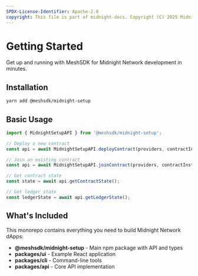 ```yaml
---
SPDX-License-Identifier: Apache-2.0
copyright: This file is part of midnight-docs. Copyright (C) 2025 Midnight Foundation. Licensed under the Apache License, Version 2.0 (the "License"); You may not use this file except in compliance with the License. You may obtain a copy of the License at http://www.apache.org/licenses/LICENSE-2.0 Unless required by applicable law or agreed to in writing, software distributed under the License is distributed on an "AS IS" BASIS, WITHOUT WARRANTIES OR CONDITIONS OF ANY KIND, either express or implied. See the License for the specific language governing permissions and limitations under the License.
---
```


# Getting Started

Get up and running with MeshSDK for Midnight Network development in minutes.

## Installation

```bash
yarn add @meshsdk/midnight-setup
```

## Basic Usage

```typescript
import { MidnightSetupAPI } from '@meshsdk/midnight-setup';

// Deploy a new contract
const api = await MidnightSetupAPI.deployContract(providers, contractInstance);

// Join an existing contract
const api = await MidnightSetupAPI.joinContract(providers, contractInstance, contractAddress);

// Get contract state
const state = await api.getContractState();

// Get ledger state
const ledgerState = await api.getLedgerState();
```

## What's Included

This monorepo contains everything you need to build Midnight Network dApps:

- **@meshsdk/midnight-setup** - Main npm package with API and types
- **packages/ui** - Example React application
- **packages/cli** - Command-line tools
- **packages/api** - Core API implementation